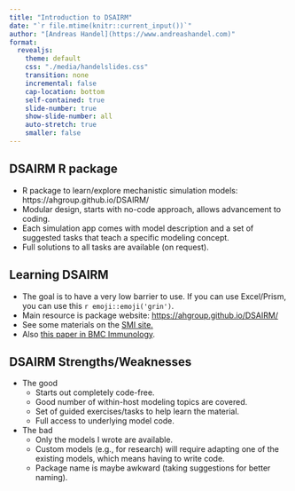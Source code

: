 ```yaml
---
title: "Introduction to DSAIRM"
date: "`r file.mtime(knitr::current_input())`"
author: "[Andreas Handel](https://www.andreashandel.com)"
format: 
  revealjs:
    theme: default
    css: "./media/handelslides.css"
    transition: none
    incremental: false
    cap-location: bottom
    self-contained: true
    slide-number: true
    show-slide-number: all
    auto-stretch: true
    smaller: false
---
```




## DSAIRM R package

* R package to learn/explore mechanistic simulation models: https://ahgroup.github.io/DSAIRM/
* Modular design, starts with no-code approach, allows advancement to coding.
* Each simulation app comes with model description and a set of suggested tasks that teach a specific modeling concept.
* Full solutions to all tasks are available (on request).


## Learning DSAIRM

* The goal is to have a very low barrier to use. If you can use Excel/Prism, you can use this `r emoji::emoji('grin')`.
* Main resource is package website: [https://ahgroup.github.io/DSAIRM/](https://ahgroup.github.io/DSAIRM/)
* See some materials on the [SMI site.](https://andreashandel.github.io/SMIcourse/)
* Also [this paper in BMC Immunology](https://bmcimmunol.biomedcentral.com/articles/10.1186/s12865-019-0321-0).


## DSAIRM Strengths/Weaknesses {.smaller}

* The good
  * Starts out completely code-free.
  * Good number of within-host modeling topics are covered.
  * Set of guided exercises/tasks to help learn the material.
  * Full access to underlying model code.
* The bad
  * Only the models I wrote are available.
  * Custom models (e.g., for research) will require adapting one of the existing models, which means having to write code.
  * Package name is maybe awkward (taking suggestions for better naming).
